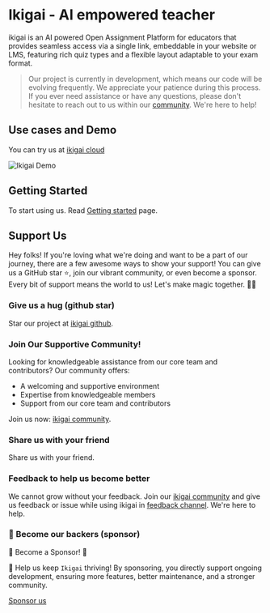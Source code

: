 # Ikigai - AI empowered teacher

ikigai is an AI powered Open Assignment Platform for educators that provides seamless access via a single link, embeddable in your website or LMS, featuring rich quiz types and a flexible layout adaptable to your exam format.

> Our project is currently in development, which means our code will be evolving frequently. We appreciate your patience during this process.
> If you ever need assistance or have any questions, please don't hesitate to reach out to us within our [community](https://discord.gg/XuYWkn6kUS). We're here to help!

## Use cases and Demo

You can try us at [ikigai cloud](https://cloud.ikigai.li)

![Ikigai Demo](https://raw.githubusercontent.com/ikigai-hq/ikigai/master/assets/app-screenshot.jpeg)

## Getting Started

To start using us. Read [Getting started](/getting-started) page.

## Support Us

Hey folks! If you're loving what we're doing and want to be a part of our journey, there are a few awesome ways to show your support!
You can give us a GitHub star ⭐️, join our vibrant community, or even become a sponsor.
Every bit of support means the world to us! Let's make magic together. 🚀💫

### Give us a hug (github star)

Star our project at [ikigai github](https://github.com/ikigai-hq/ikigai).

### Join Our Supportive Community!

Looking for knowledgeable assistance from our core team and contributors? Our community offers:

- A welcoming and supportive environment
- Expertise from knowledgeable members
- Support from our core team and contributors

Join us now: [ikigai community](https://discord.gg/XuYWkn6kUS).

### Share us with your friend

Share us with your friend.

### Feedback to help us become better

We cannot grow without your feedback.
Join our [ikigai community](https://discord.gg/XuYWkn6kUS) and give us feedback or issue while using ikigai in [feedback channel](https://discord.com/channels/1200697748601704540/1243779487473336380).
We're here to help.

### 🚀 Become our backers (sponsor)

🌟 Become a Sponsor! 🌟

🚀 Help us keep `Ikigai` thriving! By sponsoring, you directly support ongoing development, ensuring more features, better maintenance, and a stronger community.

[Sponsor us](https://github.com/sponsors/ikigai-hq)
